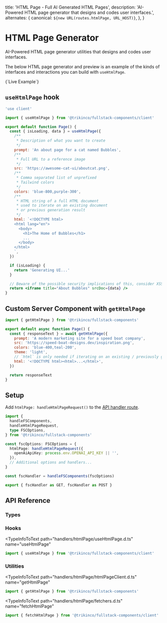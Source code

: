 
  title: 'HTML Page - Full AI Generated HTML Pages',
  description:
    'AI-Powered HTML page generator that designs and codes user interfaces.',
  alternates: {
    canonical: `${new URL(routes.htmlPage, URL_HOST)}`,
  },
}

# HTML Page Generator

AI-Powered HTML page generator utilities that designs and codes user interfaces.

The below HTML page generator and preview is an example of the kinds of interfaces and interactions you can build with `useHtmlPage`.

<p className="ml-3 mb-3 mt-6 text-sm font-bold font-mono">{`Live Example`}</p>
<Form className="mt-8 pt-8 border-t border-black/20 dark:border-white/20" />

## `useHtmlPage` hook

```jsx title="Client Component"
'use client'

import { useHtmlPage } from '@trikinco/fullstack-components/client'

export default function Page() {
  const { isLoading, data } = useHtmlPage({
    /**
     * Description of what you want to create
     */
    prompt: 'An about page for a cat named Bubbles',
    /**
     * Full URL to a reference image
     */
    src: 'https://awesome-cat-ui/aboutcat.png',
    /**
     * Comma separated list of unprefixed
     * Tailwind colors
     */
    colors: 'blue-800,purple-300',
    /**
     * HTML string of a full HTML document
     * used to iterate on an existing document
     * or previous generation result
     */
    html: `<!DOCTYPE html>
    <html lang="en">
      <body>
        <h1>The Home of Bubbles</h1>
        ...
      </body>
    </html>
    `,
  })

  if (isLoading) {
    return 'Generating UI...'
  }

  // Beware of the possible security implications of this, consider XSS, sandboxing, etc.
  return <iframe title="About Bubbles" srcDoc={data} />
}
```

## Custom Server Component with `getHtmlPage`

```jsx title="Server Component"
import { getHtmlPage } from '@trikinco/fullstack-components'

export default async function Page() {
  const { responseText } = await getHtmlPage({
    prompt: 'A modern marketing site for a speed boat company',
    src: 'https://speed-boat-designs.dev/inspiration.png',
    colors: 'blue-400,teal-200',
    theme: 'light',
    // `html` is only needed if iterating on an existing / previously generated page
    html: '<!DOCTYPE html><html>...</html>',
  })

  return responseText
}
```

## Setup

Add `htmlPage: handleHtmlPageRequest()` to the [API handler route](/docs/get-started/#setup).

```ts title="app/api/fsutils/[...fscomponents]/route.ts"
import {
  handleFSComponents,
  handleHtmlPageRequest,
  type FSCOptions,
} from '@trikinco/fullstack-components'

const fscOptions: FSCOptions = {
  htmlPage: handleHtmlPageRequest({
    openAiApiKey: process.env.OPENAI_API_KEY || '',
  }),
  // Additional options and handlers...
}

const fscHandler = handleFSComponents(fscOptions)

export { fscHandler as GET, fscHandler as POST }
```

## API Reference

### Types

<TypeInfoToText
  path="handlers/htmlPage/models.d.ts"
  name="HtmlPageOptions"
  description="HTML page generator API handler route options."
/>

<TypeInfoToText
  path="handlers/htmlPage/models.d.ts"
  name="HtmlPageRequestBody"
  description="HTML page generator request body."
/>

<TypeInfoToText
  path="chatGptService.d.ts"
  name="ChatGptCompletionResponse"
  description="The response body for `getHtmlPage`."
/>

### Hooks

<TypeInfoToText
  path="handlers/htmlPage/useHtmlPage.d.ts"
  name="useHtmlPage"
>

```jsx
import { useHtmlPage } from '@trikinco/fullstack-components/client'
```

</TypeInfoToText>

### Utilities

<TypeInfoToText
  path="handlers/htmlPage/htmlPageClient.d.ts"
  name="getHtmlPage"
>

```jsx
import { getHtmlPage } from '@trikinco/fullstack-components'
```

</TypeInfoToText>

<TypeInfoToText
  path="handlers/htmlPage/fetchers.d.ts"
  name="fetchHtmlPage"
>

```jsx
import { fetchHtmlPage } from '@trikinco/fullstack-components/client'
```

</TypeInfoToText>
